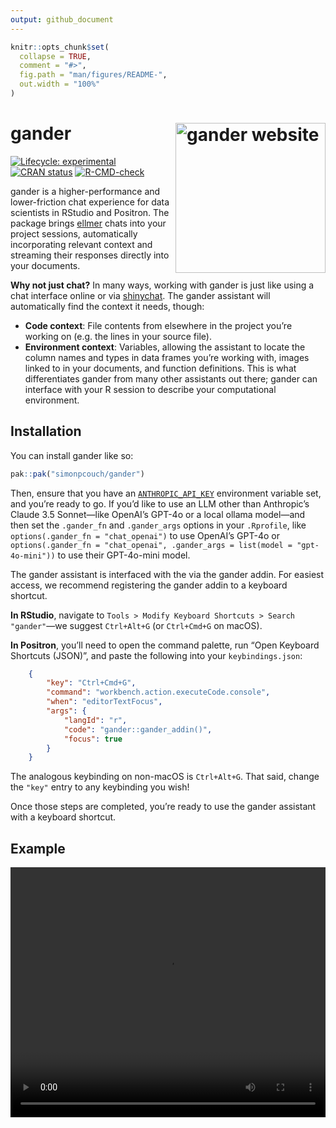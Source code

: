 ```yaml
---
output: github_document
---
```


<!-- README.md is generated from README.Rmd. Please edit that file -->

```r
knitr::opts_chunk$set(
  collapse = TRUE,
  comment = "#>",
  fig.path = "man/figures/README-",
  out.width = "100%"
)
```

# gander <a href="https://simonpcouch.github.io/gander/"><img src="man/figures/logo.png" align="right" height="240" alt="gander website" /></a>

<!-- badges: start -->
[![Lifecycle: experimental](https://img.shields.io/badge/lifecycle-experimental-orange.svg)](https://lifecycle.r-lib.org/articles/stages.html#experimental)
[![CRAN status](https://www.r-pkg.org/badges/version/gander)](https://CRAN.R-project.org/package=gander)
[![R-CMD-check](https://github.com/simonpcouch/gander/actions/workflows/R-CMD-check.yaml/badge.svg)](https://github.com/simonpcouch/gander/actions/workflows/R-CMD-check.yaml)
<!-- badges: end -->

gander is a higher-performance and lower-friction chat experience for data scientists in RStudio and Positron. The package brings [ellmer](https://ellmer.tidyverse.org) chats into your project sessions, automatically incorporating relevant context and streaming their responses directly into your documents.

**Why not just chat?** In many ways, working with gander is just like using a chat interface online or via [shinychat](https://github.com/jcheng5/shinychat). The gander assistant will  automatically find the context it needs, though: 

* **Code context**: File contents from elsewhere in the project you're working on (e.g. the lines in your source file).
* **Environment context**: Variables, allowing the assistant to locate the column names and types in data frames you're working with, images linked to in your documents, and function definitions. This is what differentiates gander from many other assistants out there; gander can interface with your R session to describe your computational environment.

## Installation

You can install gander like so:

``` r
pak::pak("simonpcouch/gander")
```

Then, ensure that you have an [`ANTHROPIC_API_KEY`](https://console.anthropic.com/) environment variable set, and you're ready to go. If you'd like to use an LLM other than Anthropic's Claude 3.5 Sonnet—like OpenAI's GPT-4o or a local ollama model—and then set the `.gander_fn` and `.gander_args` options in your `.Rprofile`, like `options(.gander_fn = "chat_openai")` to use OpenAI's GPT-4o or `options(.gander_fn = "chat_openai", .gander_args = list(model = "gpt-4o-mini"))` to use their GPT-4o-mini model.

The gander assistant is interfaced with the via the gander addin. For easiest access, we recommend registering the gander addin to a keyboard shortcut.

**In RStudio**, navigate to `Tools > Modify Keyboard Shortcuts > Search "gander"`—we suggest `Ctrl+Alt+G` (or `Ctrl+Cmd+G` on macOS).

**In Positron**, you'll need to open the command palette, run "Open Keyboard Shortcuts (JSON)", and paste the following into your `keybindings.json`:

```json
    {
        "key": "Ctrl+Cmd+G",
        "command": "workbench.action.executeCode.console",
        "when": "editorTextFocus",
        "args": {
            "langId": "r",
            "code": "gander::gander_addin()",
            "focus": true
        }
    }
```

The analogous keybinding on non-macOS is `Ctrl+Alt+G`. That said, change the `"key"` entry to any keybinding you wish!

Once those steps are completed, you're ready to use the gander assistant with a keyboard shortcut.

## Example

<video src="https://github.com/user-attachments/assets/17b57310-290f-4fd7-9e00-759b8b9b76ae
" width="100%" height="400px" />
